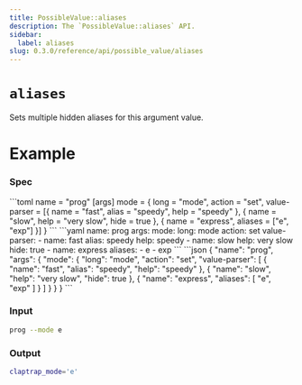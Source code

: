 ```yaml
---
title: PossibleValue::aliases
description: The `PossibleValue::aliases` API.
sidebar:
  label: aliases
slug: 0.3.0/reference/api/possible_value/aliases
---
```



# `aliases` <LinkButton href="https://docs.rs/clap/latest/clap/builder/struct.PossibleValue.html#method.aliases" icon="open-book" variant="minimal" />

<Badge text="since 0.1.0" size="small" />

Sets multiple hidden aliases for this argument value.

# Example

### Spec

<Tabs syncKey="format">
  <TabItem label="TOML">
    ```toml
    name = "prog"
    [args]
    mode = { long = "mode", action = "set", value-parser = [{ name = "fast", alias = "speedy", help = "speedy" }, { name = "slow", help = "very slow", hide = true }, { name = "express", aliases = ["e", "exp"] }] }
    ```
  </TabItem>

  <TabItem label="YAML">
    ```yaml
    name: prog
    args:
      mode:
        long: mode
        action: set
        value-parser:
        - name: fast
          alias: speedy
          help: speedy
        - name: slow
          help: very slow
          hide: true
        - name: express
          aliases:
          - e
          - exp
    ```
  </TabItem>

  <TabItem label="JSON">
    ```json
    {
      "name": "prog",
      "args": {
        "mode": {
          "long": "mode",
          "action": "set",
          "value-parser": [
            {
              "name": "fast",
              "alias": "speedy",
              "help": "speedy"
            },
            {
              "name": "slow",
              "help": "very slow",
              "hide": true
            },
            {
              "name": "express",
              "aliases": [
                "e",
                "exp"
              ]
            }
          ]
        }
      }
    }
    ```
  </TabItem>
</Tabs>

### Input

```bash
prog --mode e
```

### Output

```bash
claptrap_mode='e'
```
